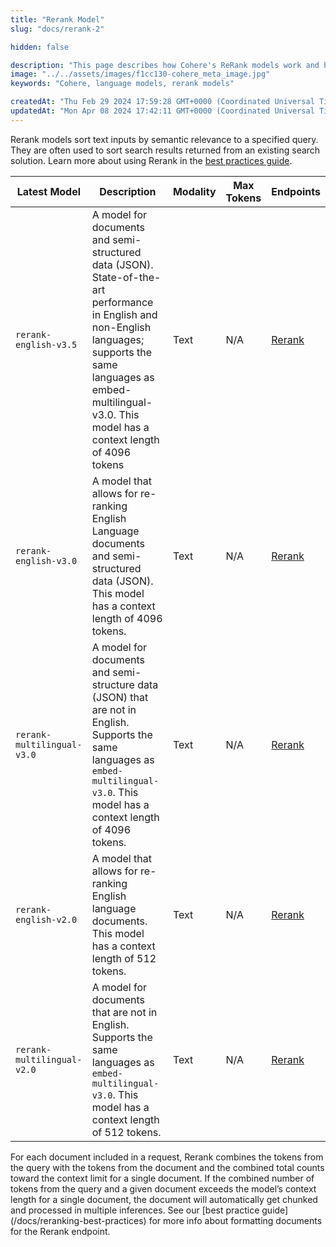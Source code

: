 ```yaml
---
title: "Rerank Model"
slug: "docs/rerank-2"

hidden: false

description: "This page describes how Cohere's ReRank models work and how to use them."
image: "../../assets/images/f1cc130-cohere_meta_image.jpg"  
keywords: "Cohere, language models, rerank models"

createdAt: "Thu Feb 29 2024 17:59:28 GMT+0000 (Coordinated Universal Time)"
updatedAt: "Mon Apr 08 2024 17:42:11 GMT+0000 (Coordinated Universal Time)"
---
```

Rerank models sort text inputs by semantic relevance to a specified query. They are often used to sort search results  returned from an existing search solution. Learn more about using Rerank in the [best practices guide](/docs/reranking-best-practices).

| Latest Model               | Description                                                                                                                                                                                                                         | Modality | Max Tokens | Endpoints         |
| -------------------------- | ------------------------------------------------------------------------------------------------------------------------------------------------------------------------------------------------------------------------------------|----------|------------|-------------------|
| `rerank-english-v3.5`      | A model for documents and semi-structured data (JSON). State-of-the-art performance in English and non-English languages; supports the same languages as embed-multilingual-v3.0. This model has a context length of 4096 tokens    | Text     | N/A        | [Rerank](/reference/rerank) |
| `rerank-english-v3.0`      | A model that allows for re-ranking English Language documents and semi-structured data (JSON). This model has a context length of 4096 tokens.                                                                                      | Text     | N/A        | [Rerank](/reference/rerank) |
| `rerank-multilingual-v3.0` | A model for documents and semi-structure data (JSON) that are not in English. Supports the same languages as `embed-multilingual-v3.0`. This model has a context length of 4096 tokens.                                             | Text     | N/A        | [Rerank](/reference/rerank) |
| `rerank-english-v2.0`      | A model that allows for re-ranking English language documents. This model has a context length of 512 tokens.                                                                                                                       | Text     | N/A        | [Rerank](/reference/rerank) |
| `rerank-multilingual-v2.0` | A model for documents that are not in English. Supports the same languages as `embed-multilingual-v3.0`. This model has a context length of 512 tokens.                                                                             | Text     | N/A        | [Rerank](/reference/rerank) |

<Note> 
For each document included in a request, Rerank combines the tokens from the query with the tokens from the document and the combined total counts toward the context limit for a single document. If the combined number of tokens from the query and a given document exceeds the model’s context length for a single document, the document will automatically get chunked and processed in multiple inferences. See our [best practice guide](/docs/reranking-best-practices) for more info about formatting documents for the Rerank endpoint.
</Note>

